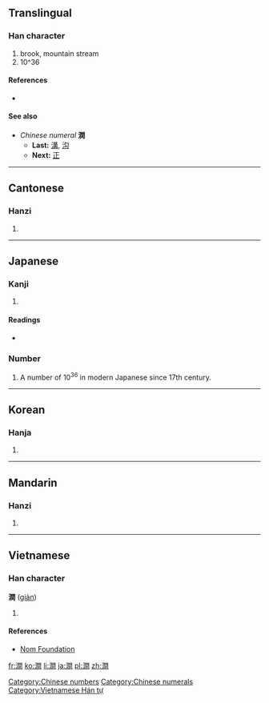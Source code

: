 {{also|涧}}
==Translingual==

===Han character===
{{Han char|rn=85|rad=水|as=12|sn=15|four=3712<sub>0</sub>|canj=水日弓日 (EANA)}}

# brook, mountain stream
# 10^36

====References====
* {{Han ref|kx=0652.321|dj=1060.030|hdz=80024.140|uh=6F97|ud=28567|bh=BCEE|bd=48366}}

====See also====
* ''Chinese numeral'' '''澗'''
** '''Last:''' [[溝]], [[沟]]
** '''Next:''' [[正]]

[[Category:Chinese numbers]]
[[Category:Chinese numerals]]

----

==Cantonese==

===Hanzi===
{{yue-hanzi|jyut=[[gaan3]]|y=gaan3|sim=涧}}

# {{defn|lang=yue|sort=水12}}

----

==Japanese==

===Kanji===
{{ja-kanji|grade=|rs=水12}}

# {{defn|lang=ja|sort=水12}}

====Readings====
* {{ja-readings|on=[[かん]] (kan), [[けん]] (ken)|kun=[[たに]] (tani), [[たにみず]] (tanimizu)}}

===Number===
{{ja-pos|k|number|hira=かん|rom=kan|hidx=10^36}}

# A number of 10<sup>36</sup> in modern Japanese since 17th century.

----

==Korean==

===Hanja===
{{ko-hanja|hangeul=간|eumhun=산골물|rv=gan|mr=kan|y=kan}}

# {{defn|lang=ko|sort=水12}}

----

==Mandarin==

===Hanzi===
{{cmn-hanzi|sim=涧|pin=[[jiàn]] ([[jian4]])|wg=chien<sup>4</sup>}}

# {{defn|lang=cmn|sort=水12}}

----

==Vietnamese==

===Han character===
'''澗''' ([[giản]])

# {{defn|lang=vi}}

====References====
*[http://nomfoundation.org/common/nom_details.php?codepoint=6f97&img=1 Nom Foundation]

[[Category:Vietnamese Hán tự]]

[[fr:澗]]
[[ko:澗]]
[[li:澗]]
[[ja:澗]]
[[pl:澗]]
[[zh:澗]]